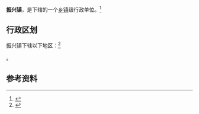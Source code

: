 {{中国乡级行政区|21/12/23/104/000}}

'''振兴镇'''，是{{PRC admin/fullname|21/12/23/104/000|3}}下辖的一个[[乡镇|乡镇]]级行政单位。<ref>{{PRC admin/ref sgc|{{PRC admin/parent|21/12/23/104/000}}}}</ref>

== 行政区划 ==

振兴镇下辖以下地区：<ref>{{PRC admin/ref sgc|21/12/23/104/000}}</ref>

{{PRC admin/children|21/12/23/104/000}}。

== 参考资料 ==

{{reflist}}

{{行政区划小作品}}
{{PRC admin/navcat|21/12/23/104/000}}